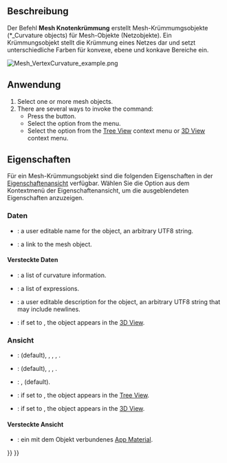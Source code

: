 <languages/>

{{Docnav/de
|[[Mesh_BoundingBox/de|BegrenzungsRahmen]]
|[[Mesh_HarmonizeNormals/de|NormalenAusrichten]]
|[[Mesh_Workbench/de|Mesh]]
|IconL=Mesh_BoundingBox.svg
|IconR=Mesh_HarmonizeNormals.svg
|IconC=Workbench_Mesh.svg
}}

{{GuiCommand/de
|Name=Mesh VertexCurvature
|Name/de=Netz Knotenkrümmung
|MenuLocation=Meshes → Krümmungs-Diagramm
|Workbenches=[[Mesh_Workbench/de|Mesh]]
|SeeAlso=[[Mesh_CurvatureInfo/de|Mesh KrümmungsInfo]]
}}

<span id="Description"></span>
==Beschreibung==

Der Befehl '''Mesh Knotenkrümmung''' erstellt Mesh-Krümmumgsobjekte (*_Curvature objects) für Mesh-Objekte (Netzobjekte). Ein Krümmungsobjekt stellt die Krümmung eines Netzes dar und setzt unterschiedliche Farben für konvexe, ebene und konkave Bereiche ein.

[[Image:Mesh_VertexCurvature_example.png]]
{{Caption|Beispiel eines Mesh-Krümmungsobjekts}}

<span id="Usage"></span>
==Anwendung==

# Select one or more mesh objects.
# There are several ways to invoke the command:
#* Press the {{Button|[[Image:Mesh_VertexCurvature.svg|16px]] [[Mesh_VertexCurvature|Curvature Plot]]}} button.
#* Select the {{MenuCommand|Meshes → [[Image:Mesh_VertexCurvature.svg|16px]] Curvature Plot}} option from the menu.
#* Select the {{MenuCommand|[[Image:Mesh_VertexCurvature.svg|16px]] Curvature Plot}} option from the [[Tree_View|Tree View]] context menu or [[3D_View|3D View]] context menu.

<span id="Properties"></span>
==Eigenschaften==

Für ein Mesh-Krümmungsobjekt sind die folgenden Eigenschaften in der [[Property_View/de|Eigenschaftenansicht]] verfügbar. Wählen Sie die Option {{MenuCommand|Verstecke Anzeigen}} aus dem Kontextmenü der Eigenschaftenansicht, um die ausgeblendeten Eigenschaften anzuzeigen.

<span id="Data"></span>
===Daten=== 

{{TitleProperty|Basis}}

* {{PropertyData|Label|String}}: a user editable name for the object, an arbitrary UTF8 string.
* {{PropertyData|Source|Link}}: a link to the mesh object.

<span id="Data_hidden"></span>
====Versteckte Daten====

{{TitleProperty|Basis}}

* {{PropertyData|Curv Info|CurvatureList}}: a list of curvature information.
* {{PropertyData|Expression Engine|ExpressionEngine}}: a list of expressions.
* {{PropertyData|Label2|String}}: a user editable description for the object, an arbitrary UTF8 string that may include newlines.
* {{PropertyData|Visibility|Bool}}: if set to {{TRUE}}, the object appears in the [[3D_View|3D View]].

<span id="View"></span>
===Ansicht===

{{TitleProperty|Basis}}

* {{PropertyView|Display Mode|Enumeration}}: {{value|Absolute curvature}} (default), {{value|Mean curvature}}, {{value|Gaussian curvature}}, {{value|Maximum curvature}}, {{value|Minimum curvature}}.
* {{PropertyView|On Top When Selected|Enumeration}}: {{value|Disabled}} (default), {{value|Enabled}}, {{value|Object}}, {{value|Element}}.
* {{PropertyView|Selection Style|Enumeration}}: {{value|Shape}}, {{value|BoundBox}} (default).
* {{PropertyView|Show In Tree|Bool}}: if set to {{TRUE}}, the object appears in the [[Tree_View|Tree View]].
* {{PropertyView|Visibility|Bool}}: if set to {{TRUE}}, the object appears in the [[3D_View|3D View]].

<span id="View_hidden"></span>
====Versteckte Ansicht====

{{TitleProperty|Basis}}

* {{PropertyView|Texture Material|Material}}: ein mit dem Objekt verbundenes [[App_Material/de|App Material]].


{{Docnav/de
|[[Mesh_BoundingBox/de|BegrenzungsRahmen]]
|[[Mesh_HarmonizeNormals/de|NormalenAusrichten]]
|[[Mesh_Workbench/de|Mesh]]
|IconL=Mesh_BoundingBox.svg
|IconR=Mesh_HarmonizeNormals.svg
|IconC=Workbench_Mesh.svg
}}

{{Mesh Tools navi{{#translation:}}}}
{{Userdocnavi{{#translation:}}}}
{{clear}}